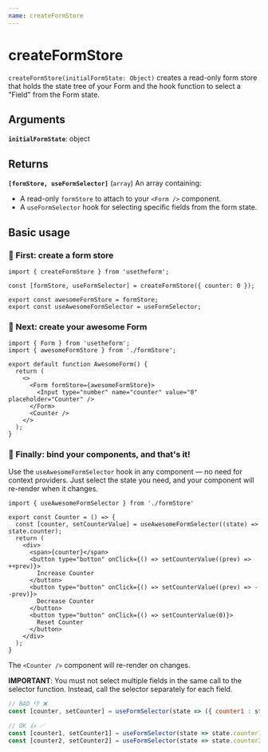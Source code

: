 ---
name: createFormStore
---

# createFormStore
`createFormStore(initialFormState: Object)` creates a read-only form store that holds the state tree of your Form and the hook function to select a "Field" from the Form state.

## Arguments

**`initialFormState`**: object

## Returns

**`[formStore, useFormSelector]`** (`array`)
  An array containing:
  - A read-only `formStore` to attach to your `<Form />` component.
  - A `useFormSelector` hook for selecting specific fields from the form state.

## Basic usage

### 🙈 First: create a form store

```tsx title="awesomeFormStore.tsx"
import { createFormStore } from 'usetheform';

const [formStore, useFormSelector] = createFormStore({ counter: 0 });

export const awesomeFormStore = formStore;
export const useAwesomeFormSelector = useFormSelector;
```

### 🙉 Next: create your awesome Form

```tsx title="AwesomeForm.tsx"
import { Form } from 'usetheform';
import { awesomeFormStore } from './formStore';

export default function AwesomeForm() {
  return (
    <>
      <Form formStore={awesomeFormStore}>
        <Input type="number" name="counter" value="0" placeholder="Counter" />
      </Form>
      <Counter />
    </>
  );
}
```

### 🙊 Finally: bind your components, and that's it!

Use the `useAwesomeFormSelector` hook in any component — no need for context providers. Just select the state you need, and your component will re-render when it changes.

```tsx title="Counter.tsx"
import { useAwesomeFormSelector } from './formStore'

export const Counter = () => {
  const [counter, setCounterValue] = useAwesomeFormSelector((state) => state.counter);
  return (
    <div>
      <span>{counter}</span>
      <button type="button" onClick={() => setCounterValue((prev) => ++prev)}>
        Increase Counter
      </button>
      <button type="button" onClick={() => setCounterValue((prev) => --prev)}>
        Decrease Counter
      </button>
      <button type="button" onClick={() => setCounterValue(0)}>
        Reset Counter
      </button>
    </div>
  );
}
```

The `<Counter />` component will re-render on changes.

**IMPORTANT**: You must not select multiple fields in the same call to the selector function. Instead, call the selector separately for each field.

```javascript
// BAD 👎 ❌
const [counter, setCounter] = useFormSelector(state => ({ counter1 : state.counter1, counter2 : state.counter2 }));
```
```javascript
// OK 👍 ✅
const [counter1, setCounter1] = useFormSelector(state => state.counter1);
const [counter2, setCounter2] = useFormSelector(state => state.counter2);
```